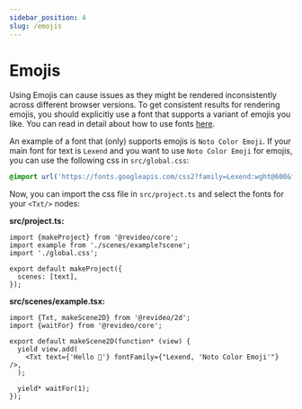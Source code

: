 ```yaml
---
sidebar_position: 4
slug: /emojis
---
```


# Emojis

Using Emojis can cause issues as they might be rendered inconsistently across
different browser versions. To get consistent results for rendering emojis, you
should explicitly use a font that supports a variant of emojis you like. You can
read in detail about how to use fonts [here](/custom-font).

An example of a font that (only) supports emojis is `Noto Color Emoji`. If your
main font for text is `Lexend` and you want to use `Noto Color Emoji` for
emojis, you can use the following css in `src/global.css`:

```css
@import url('https://fonts.googleapis.com/css2?family=Lexend:wght@600&family=Noto+Color+Emoji&display=swap');
```

Now, you can import the css file in `src/project.ts` and select the fonts for
your `<Txt/>` nodes:

**src/project.ts:**

```tsx
import {makeProject} from '@revideo/core';
import example from './scenes/example?scene';
import './global.css';

export default makeProject({
  scenes: [text],
});
```

**src/scenes/example.tsx:**

```tsx
import {Txt, makeScene2D} from '@revideo/2d';
import {waitFor} from '@revideo/core';

export default makeScene2D(function* (view) {
  yield view.add(
    <Txt text={'Hello 🚀'} fontFamily={"Lexend, 'Noto Color Emoji'"} />,
  );

  yield* waitFor(1);
});
```
